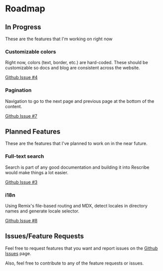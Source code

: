 # Roadmap

## In Progress

These are the features that I'm working on right now

### Customizable colors

Right now, colors (text, border, etc.) are hard-coded. These should be customizable so docs and blog are consistent across the website.

[Github Issue #4](https://github.com/i4o-oss/rescribe/issues/4)

### Pagination

Navigation to go to the next page and previous page at the bottom of the content.

[Github Issue #7](https://github.com/i4o-oss/rescribe/issues/7)

## Planned Features

These are the features that I've planned to work on in the near future.

### Full-text search

Search is part of any good documentation and building it into Rescribe would make things a lot easier.

[Github Issue #3](https://github.com/i4o-oss/rescribe/issues/3)

### i18n

Using Remix's file-based routing and MDX, detect locales in directory names and generate locale selector.

[Github Issue #8](https://github.com/i4o-oss/rescribe/issues/8)

## Issues/Feature Requests

Feel free to request features that you want and report issues on the [Github Issues](https://github.com/i4o-oss/rescribe/issues) page.

Also, feel free to contribute to any of the feature requests or issues.
